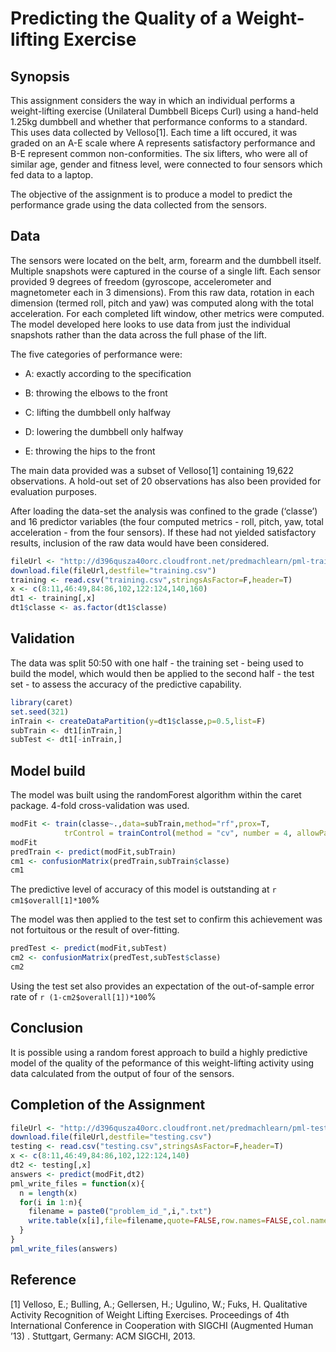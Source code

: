 Predicting the Quality of a Weight-lifting Exercise
===================================================


## Synopsis

This assignment considers the way in which an individual performs a weight-lifting exercise (Unilateral Dumbbell Biceps Curl) using a hand-held 1.25kg dumbbell and whether that performance conforms to a standard. This uses data collected by Velloso[1]. Each time a lift occured, it was graded on an A-E scale where A represents satisfactory performance and B-E represent common non-conformities. The six lifters, who were all of similar age, gender and fitness level, were connected to four sensors which fed data to a laptop. 

The objective of the assignment is to produce a model to predict the performance grade using the data collected from the sensors.


## Data

The sensors were located on the belt, arm, forearm and the dumbbell itself. Multiple snapshots were captured in the course of a single lift. Each sensor provided 9 degrees of freedom (gyroscope, accelerometer and magnetometer each in 3 dimensions). From this raw data, rotation in each dimension (termed roll, pitch and yaw) was computed along with the total acceleration. For each completed lift window, other metrics were computed. The model developed here looks to use data from just the individual snapshots rather than the data across the full phase of the lift.

The five categories of performance were:

- A: exactly according to the specification

- B: throwing the elbows to the front

- C: lifting the dumbbell only halfway

- D: lowering the dumbbell only halfway

- E: throwing the hips to the front

The main data provided was a subset of Velloso[1] containing 19,622 observations. A hold-out set of 20 observations has also been provided for evaluation purposes.

After loading the data-set the analysis was confined to the grade ('classe') and 16 predictor variables (the four computed metrics - roll, pitch, yaw, total acceleration - from the four sensors). If these had not yielded satisfactory results, inclusion of the raw data would have been considered.

```r
fileUrl <- "http://d396qusza40orc.cloudfront.net/predmachlearn/pml-training.csv"
download.file(fileUrl,destfile="training.csv")
training <- read.csv("training.csv",stringsAsFactor=F,header=T)
x <- c(8:11,46:49,84:86,102,122:124,140,160)
dt1 <- training[,x]
dt1$classe <- as.factor(dt1$classe)
```


## Validation

The data was split 50:50 with one half - the training set - being used to build the model, which would then be applied to the second half - the test set - to assess the accuracy of the predictive capability.

```r
library(caret)
set.seed(321)
inTrain <- createDataPartition(y=dt1$classe,p=0.5,list=F)
subTrain <- dt1[inTrain,]
subTest <- dt1[-inTrain,]
```


## Model build

The model was built using the randomForest algorithm within the caret package. 4-fold cross-validation was used.

```r
modFit <- train(classe~.,data=subTrain,method="rf",prox=T, 
            trControl = trainControl(method = "cv", number = 4, allowParallel = TRUE))
modFit
predTrain <- predict(modFit,subTrain)
cm1 <- confusionMatrix(predTrain,subTrain$classe)
cm1
```

The predictive level of accuracy of this model is outstanding at `r cm1$overall[1]*100`%

The model was then applied to the test set to confirm this achievement was not fortuitous or the result of over-fitting. 

```r
predTest <- predict(modFit,subTest)
cm2 <- confusionMatrix(predTest,subTest$classe)
cm2
```

Using the test set also provides an expectation of the out-of-sample error rate of `r (1-cm2$overall[1])*100`%


## Conclusion

It is possible using a random forest approach to build a highly predictive model of the quality of the peformance of this weight-lifting activity using data calculated from the output of four of the sensors.


## Completion of the Assignment

```r
fileUrl <- "http://d396qusza40orc.cloudfront.net/predmachlearn/pml-testing.csv"
download.file(fileUrl,destfile="testing.csv")
testing <- read.csv("testing.csv",stringsAsFactor=F,header=T)
x <- c(8:11,46:49,84:86,102,122:124,140)
dt2 <- testing[,x]
answers <- predict(modFit,dt2)
pml_write_files = function(x){
  n = length(x)
  for(i in 1:n){
    filename = paste0("problem_id_",i,".txt")
    write.table(x[i],file=filename,quote=FALSE,row.names=FALSE,col.names=FALSE)
  }
}
pml_write_files(answers)
```


## Reference

[1] Velloso, E.; Bulling, A.; Gellersen, H.; Ugulino, W.; Fuks, H. Qualitative Activity Recognition of Weight Lifting Exercises. Proceedings of 4th International Conference in Cooperation with SIGCHI (Augmented Human '13) . Stuttgart, Germany: ACM SIGCHI, 2013.


